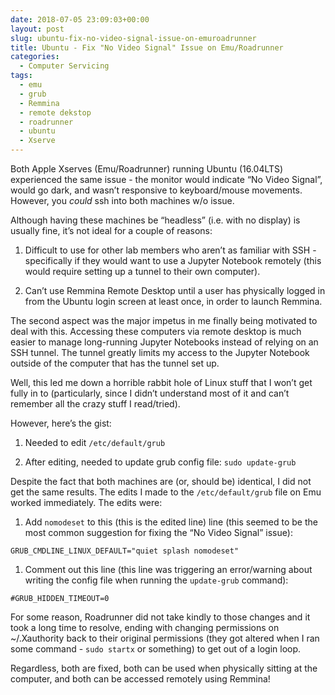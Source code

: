 ```yaml
---
date: 2018-07-05 23:09:03+00:00
layout: post
slug: ubuntu-fix-no-video-signal-issue-on-emuroadrunner
title: Ubuntu - Fix "No Video Signal" Issue on Emu/Roadrunner
categories:
  - Computer Servicing
tags:
  - emu
  - grub
  - Remmina
  - remote dekstop
  - roadrunner
  - ubuntu
  - Xserve
---
```


Both Apple Xserves (Emu/Roadrunner) running Ubuntu (16.04LTS) experienced the same issue - the monitor would indicate "No Video Signal", would go dark, and wasn't responsive to keyboard/mouse movements. However, you _could_ ssh into both machines w/o issue.

Although having these machines be "headless" (i.e. with no display) is usually fine, it's not ideal for a couple of reasons:





  1. Difficult to use for other lab members who aren't as familiar with SSH - specifically if they would want to use a Jupyter Notebook remotely (this would require setting up a tunnel to their own computer).



  2. Can't use Remmina Remote Desktop until a user has physically logged in from the Ubuntu login screen at least once, in order to launch Remmina.






The second aspect was the major impetus in me finally being motivated to deal with this. Accessing these computers via remote desktop is much easier to manage long-running Jupyter Notebooks instead of relying on an SSH tunnel. The tunnel greatly limits my access to the Jupyter Notebook outside of the computer that has the tunnel set up.

Well, this led me down a horrible rabbit hole of Linux stuff that I won't get fully in to (particularly, since I didn't understand most of it and can't remember all the crazy stuff I read/tried).

However, here's the gist:





  1. Needed to edit `/etc/default/grub`



  2. After editing, needed to update grub config file: `sudo update-grub`






Despite the fact that both machines are (or, should be) identical, I did not get the same results. The edits I made to the `/etc/default/grub` file on Emu worked immediately. The edits were:





  1. Add `nomodeset` to this (this is the edited line) line (this seemed to be the most common suggestion for fixing the "No Video Signal" issue):



`GRUB_CMDLINE_LINUX_DEFAULT="quiet splash nomodeset"`





  1. Comment out this line (this line was triggering an error/warning about writing the config file when running the `update-grub` command):



`#GRUB_HIDDEN_TIMEOUT=0`

For some reason, Roadrunner did not take kindly to those changes and it took a long time to resolve, ending with changing permissions on ~/.Xauthority back to their original permissions (they got altered when I ran some command - `sudo startx` or something) to get out of a login loop.

Regardless, both are fixed, both can be used when physically sitting at the computer, and both can be accessed remotely using Remmina!
